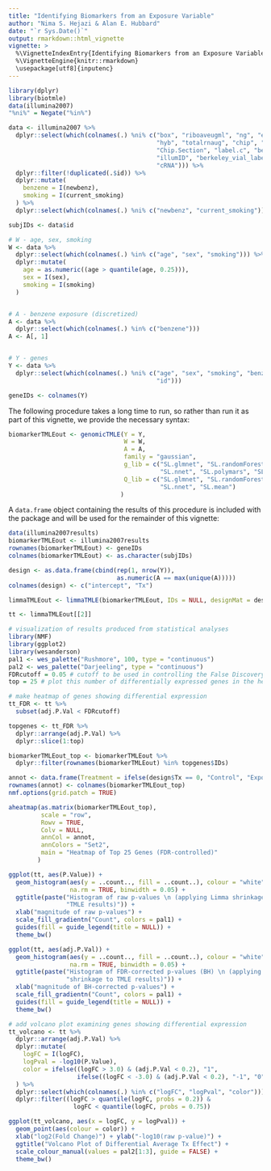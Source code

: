 ```yaml
---
title: "Identifying Biomarkers from an Exposure Variable"
author: "Nima S. Hejazi & Alan E. Hubbard"
date: "`r Sys.Date()`"
output: rmarkdown::html_vignette
vignette: >
  %\VignetteIndexEntry{Identifying Biomarkers from an Exposure Variable}
  %\VignetteEngine{knitr::rmarkdown}
  \usepackage[utf8]{inputenc}
---
```


```r
library(dplyr)
library(biotmle)
data(illumina2007)
"%ni%" = Negate("%in%")

data <- illumina2007 %>%
  dplyr::select(which(colnames(.) %ni% c("box", "riboaveugml", "ng", "exclude",
                                         "hyb", "totalrnaug", "chip", "Chip.Id",
                                         "Chip.Section", "label.c", "benzene",
                                         "illumID", "berkeley_vial_label",
                                         "cRNA"))) %>%
  dplyr::filter(!duplicated(.$id)) %>%
  dplyr::mutate(
    benzene = I(newbenz),
    smoking = I(current_smoking)
  ) %>%
  dplyr::select(which(colnames(.) %ni% c("newbenz", "current_smoking")))

subjIDs <- data$id
```

```r
# W - age, sex, smoking
W <- data %>%
  dplyr::select(which(colnames(.) %in% c("age", "sex", "smoking"))) %>%
  dplyr::mutate(
    age = as.numeric((age > quantile(age, 0.25))),
    sex = I(sex),
    smoking = I(smoking)
  )


# A - benzene exposure (discretized)
A <- data %>%
  dplyr::select(which(colnames(.) %in% c("benzene")))
A <- A[, 1]


# Y - genes
Y <- data %>%
  dplyr::select(which(colnames(.) %ni% c("age", "sex", "smoking", "benzene",
                                         "id")))

geneIDs <- colnames(Y)
```

The following procedure takes a long time to run, so rather than run it as part
of this vignette, we provide the necessary syntax:
```r
biomarkerTMLEout <- genomicTMLE(Y = Y,
                                W = W,
                                A = A,
                                family = "gaussian",
                                g_lib = c("SL.glmnet", "SL.randomForest",
                                          "SL.nnet", "SL.polymars", "SL.mean"),
                                Q_lib = c("SL.glmnet", "SL.randomForest",
                                          "SL.nnet", "SL.mean")
                               )
```

A `data.frame` object containing the results of this procedure is included with
the package and will be used for the remainder of this vignette:
```r
data(illumina2007results)
biomarkerTMLEout <- illumina2007results
rownames(biomarkerTMLEout) <- geneIDs
colnames(biomarkerTMLEout) <- as.character(subjIDs)
```

```r
design <- as.data.frame(cbind(rep(1, nrow(Y)),
                              as.numeric(A == max(unique(A)))))
colnames(design) <- c("intercept", "Tx")

limmaTMLEout <- limmaTMLE(biomarkerTMLEout, IDs = NULL, designMat = design)

tt <- limmaTMLEout[[2]]
```

```r
# visualization of results produced from statistical analyses
library(NMF)
library(ggplot2)
library(wesanderson)
pal1 <- wes_palette("Rushmore", 100, type = "continuous")
pal2 <- wes_palette("Darjeeling", type = "continuous")
FDRcutoff = 0.05 # cutoff to be used in controlling the False Discovery Rate
top = 25 # plot this number of differentially expressed genes in the heat map

# make heatmap of genes showing differential expression
tt_FDR <- tt %>%
  subset(adj.P.Val < FDRcutoff)

topgenes <- tt_FDR %>%
  dplyr::arrange(adj.P.Val) %>%
  dplyr::slice(1:top)

biomarkerTMLEout_top <- biomarkerTMLEout %>%
  dplyr::filter(rownames(biomarkerTMLEout) %in% topgenes$IDs)

annot <- data.frame(Treatment = ifelse(design$Tx == 0, "Control", "Exposed"))
rownames(annot) <- colnames(biomarkerTMLEout_top)
nmf.options(grid.patch = TRUE)

aheatmap(as.matrix(biomarkerTMLEout_top),
         scale = "row",
         Rowv = TRUE,
         Colv = NULL,
         annCol = annot,
         annColors = "Set2",
         main = "Heatmap of Top 25 Genes (FDR-controlled)"
        )
```

```r
ggplot(tt, aes(P.Value)) +
  geom_histogram(aes(y = ..count.., fill = ..count..), colour = "white",
                 na.rm = TRUE, binwidth = 0.05) +
  ggtitle(paste("Histogram of raw p-values \n (applying Limma shrinkage to",
                "TMLE results)")) +
  xlab("magnitude of raw p-values") +
  scale_fill_gradientn("Count", colors = pal1) +
  guides(fill = guide_legend(title = NULL)) +
  theme_bw()

ggplot(tt, aes(adj.P.Val)) +
  geom_histogram(aes(y = ..count.., fill = ..count..), colour = "white",
                 na.rm = TRUE, binwidth = 0.05) +
  ggtitle(paste("Histogram of FDR-corrected p-values (BH) \n (applying Limma",
                "shrinkage to TMLE results)")) +
  xlab("magnitude of BH-corrected p-values") +
  scale_fill_gradientn("Count", colors = pal1) +
  guides(fill = guide_legend(title = NULL)) +
  theme_bw()
```

```r
# add volcano plot examining genes showing differential expression
tt_volcano <- tt %>%
  dplyr::arrange(adj.P.Val) %>%
  dplyr::mutate(
    logFC = I(logFC),
    logPval = -log10(P.Value),
    color = ifelse((logFC > 3.0) & (adj.P.Val < 0.2), "1",
                   ifelse((logFC < -3.0) & (adj.P.Val < 0.2), "-1", "0"))
  ) %>%
  dplyr::select(which(colnames(.) %in% c("logFC", "logPval", "color"))) %>%
  dplyr::filter((logFC > quantile(logFC, probs = 0.2)) &
                  logFC < quantile(logFC, probs = 0.75))

ggplot(tt_volcano, aes(x = logFC, y = logPval)) +
  geom_point(aes(colour = color)) +
  xlab("log2(Fold Change)") + ylab("-log10(raw p-value)") +
  ggtitle("Volcano Plot of Differential Average Tx Effect") +
  scale_colour_manual(values = pal2[1:3], guide = FALSE) +
  theme_bw()
```
